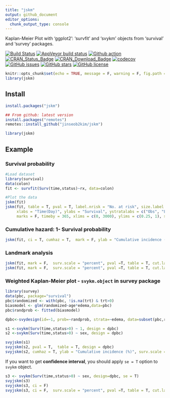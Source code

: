 ```yaml
---
title: "jskm"
output: github_document
editor_options: 
  chunk_output_type: console
---
```


Kaplan-Meier Plot with 'ggplot2': 'survfit' and 'svykm' objects from 'survival' and 'survey' packages.

[![Build Status](https://travis-ci.org/jinseob2kim/jskm.svg?branch=master)](https://travis-ci.org/jinseob2kim/jskm)
[![AppVeyor build status](https://ci.appveyor.com/api/projects/status/github/jinseob2kim/jskm?branch=master&svg=true)](https://ci.appveyor.com/project/jinseob2kim/jskm)
[![Github action](https://github.com/jinseob2kim/jskm/workflows/R-CMD-check/badge.svg)](https://github.com/jinseob2kim/jskm/actions)
[![CRAN\_Status\_Badge](https://www.r-pkg.org/badges/version/jskm)](https://cran.r-project.org/package=jskm)
[![CRAN\_Download\_Badge](https://cranlogs.r-pkg.org/badges/jskm)](https://CRAN.R-project.org/package=jskm)
[![codecov](https://codecov.io/github/jinseob2kim/jskm/branch/master/graphs/badge.svg)](https://codecov.io/github/jinseob2kim/jskm)
[![GitHub issues](https://img.shields.io/github/issues/jinseob2kim/jskm.svg)](https://github.com/jinseob2kim/jskm/issues)
[![GitHub stars](https://img.shields.io/github/stars/jinseob2kim/jskm.svg)](https://github.com/jinseob2kim/jskm/stargazers)
[![GitHub license](https://img.shields.io/github/license/jinseob2kim/jskm.svg)](https://github.com/jinseob2kim/jskm/blob/master/LICENSE)

```r
knitr::opts_chunk$set(echo = TRUE, message = F, warning = F, fig.path = "man/figures/README-")
library(jskm)
```


## Install
```r
install.packages("jskm")

## From github: latest version
install.packages("remotes")
remotes::install_github("jinseob2kim/jskm")

library(jskm)
```


## Example

### Survival probability
```r
#Load dataset
library(survival)
data(colon)
fit <- survfit(Surv(time,status)~rx, data=colon)

#Plot the data
jskm(fit)
jskm(fit, table = T, pval = T, label.nrisk = "No. at risk", size.label.nrisk = 8, 
     xlabs = "Time(Day)", ylabs = "Survival", ystratalabs = c("Obs", "Lev", "Lev + 5FU"), ystrataname = "rx",
     marks = F, timeby = 365, xlims = c(0, 3000), ylims = c(0.25, 1), showpercent = T)
```

### Cumulative hazard: 1- Survival probability
```r
jskm(fit, ci = T, cumhaz = T,  mark = F, ylab = "Cumulative incidence (%)", surv.scale = "percent", pval =T, pval.size = 6, pval.coord = c(300, 0.7))
```

### Landmark analysis 

```r
jskm(fit, mark = F,  surv.scale = "percent", pval =T, table = T, cut.landmark = 500)
jskm(fit, mark = F,  surv.scale = "percent", pval =T, table = T, cut.landmark = 500, showpercent = T)
```

### Weighted Kaplan-Meier plot - `svykm.object` in **survey** package

```r
library(survey)
data(pbc, package="survival")
pbc$randomized <- with(pbc, !is.na(trt) & trt>0)
biasmodel <- glm(randomized~age*edema,data=pbc)
pbc$randprob <- fitted(biasmodel)

dpbc<-svydesign(id=~1, prob=~randprob, strata=~edema, data=subset(pbc,randomized))

s1 <-svykm(Surv(time,status>0) ~ 1, design = dpbc)
s2 <-svykm(Surv(time,status>0) ~ sex, design = dpbc)

svyjskm(s1)
svyjskm(s2, pval = T,  table = T, design = dpbc)
svyjskm(s2, cumhaz = T, ylab = "Cumulative incidence (%)", surv.scale = "percent", pval = T, design = dpbc, pval.coord = c(300, 0.7), showpercent = T) 
```

If you want to get **confidence interval**, you should apply `se = T` option to `svykm` object.

```r
s3 <- svykm(Surv(time,status>0) ~ sex, design=dpbc, se = T)
svyjskm(s3)
svyjskm(s3, ci = F)
svyjskm(s3, ci = F,  surv.scale = "percent", pval =T, table = T, cut.landmark = 1000, showpercent = T)
```

